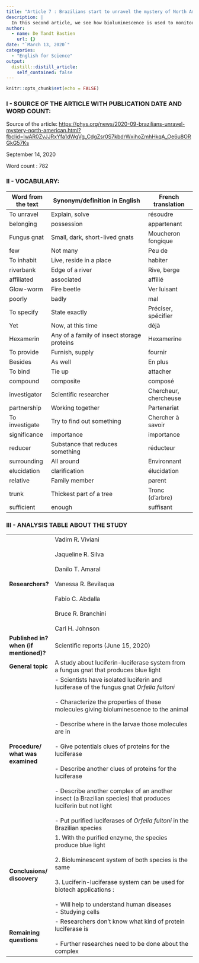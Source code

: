 ```yaml
---
title: "Article 7 : Brazilians start to unravel the mystery of North American insect bioluminescent systems"
description: |
  In this second article, we see how bioluminescence is used to monitor the activity of mitochondria.
author:
  - name: De Tandt Bastien
    url: {}
date: "`March 13, 2020`"
categories:
  - "English for Science"
output:
  distill::distill_article:
    self_contained: false
---
```


```r
knitr::opts_chunk$set(echo = FALSE)
```

### I - SOURCE OF THE ARTICLE WITH PUBLICATION DATE AND WORD COUNT:

Source of the article: [https://phys.org/news/2020-09-brazilians-unravel-mystery-north-american.html?fbclid=IwAR0ZvJJRxYfa1dWgVg_CdgZsr0S7kbdrWxihoZmhHkqA_Oe6u8ORGkG57Ks](https://www.sciencedaily.com/releases/2020/08/200812201330.htm?fbclid=IwAR2cxYqP-IAodpDLYH04DxwtMSB_FVjPX14euOdPEXqWGyQn3DJA7G-S3og)

September 14, 2020

Word count : 782

### II - VOCABULARY: 

| Word from the text | Synonym/definition in English              | French translation    |
| ------------------ | ------------------------------------------ | --------------------- |
| To unravel         | Explain, solve                             | résoudre              |
| belonging          | possession                                 | appartenant           |
| Fungus gnat        | Small, dark, short-lived gnats             | Moucheron fongique    |
| few                | Not many                                   | Peu de                |
| To inhabit         | Live, reside in a place                    | habiter               |
| riverbank          | Edge of a river                            | Rive, berge           |
| affiliated         | associated                                 | affilié               |
| Glow-worm          | Fire beetle                                | Ver luisant           |
| poorly             | badly                                      | mal                   |
| To specify         | State exactly                              | Préciser, spécifier   |
| Yet                | Now, at this time                          | déjà                  |
| Hexamerin          | Any of a family of insect storage proteins | Hexamerine            |
| To provide         | Furnish, supply                            | fournir               |
| Besides            | As well                                    | En plus               |
| To bind            | Tie up                                     | attacher              |
| compound           | composite                                  | composé               |
| investigator       | Scientific researcher                      | Chercheur, chercheuse |
| partnership        | Working together                           | Partenariat           |
| To investigate     | Try to find out something                  | Chercher à savoir     |
| significance       | importance                                 | importance            |
| reducer            | Substance that reduces something           | réducteur             |
| surrounding        | All around                                 | Environnant           |
| elucidation        | clarification                              | élucidation           |
| relative           | Family member                              | parent                |
| trunk              | Thickest part of a tree                    | Tronc (d’arbre)       |
| sufficient         | enough                                     | suffisant             |

### III - ANALYSIS TABLE ABOUT THE STUDY

|                                        	|                                                                                                                                                                                                                                                                                                                                                                                                                                                                                                                                                                                          	|
|----------------------------------------	|------------------------------------------------------------------------------------------------------------------------------------------------------------------------------------------------------------------------------------------------------------------------------------------------------------------------------------------------------------------------------------------------------------------------------------------------------------------------------------------------------------------------------------------------------------------------------------------	|
| **Researchers?**                       	| Vadim R. Viviani<br><br>Jaqueline R. Silva<br><br>Danilo T. Amaral<br><br>Vanessa R. Bevilaqua<br><br>Fabio C. Abdalla<br><br>Bruce R. Branchini<br><br>Carl H. Johnson                                                                                                                                                                                                                                                                                                                                                                                                                  	|
| **Published in? when (if mentioned)?** 	| Scientific reports (June 15, 2020)                                                                                                                                                                                                                                                                                                                                                                                                                                                                                                                                                       	|
| **General topic**                      	| A study about luciferin-luciferase system from a fungus gnat that produces blue light                                                                                                                                                                                                                                                                                                                                                                                                                                                                                                    	|
| **Procedure/ what was examined**       	| - Scientists have isolated luciferin and luciferase of the fungus gnat *Orfelia fultoni*<br><br>- Characterize the properties of these molecules giving bioluminescence to the animal<br><br>- Describe where in the larvae those molecules are in<br><br>- Give potentials clues of proteins for the luciferase<br><br>- Describe another clues of proteins for the luciferase<br><br>- Describe another complex of an another insect (a Brazilian species) that produces luciferin  but not light<br><br>- Put purified luciferases of *Orfelia fultoni* in the Brazilian species <br> 	|
| **Conclusions/ discovery**             	| 1. With the purified enzyme, the species produce blue light<br><br>2. Bioluminescent system of both species is the same<br><br>3. Luciferin-luciferase system can be used for biotech applications :<br><br>- Will help to understand human diseases<br>- Studying cells                                                                                                                                                                                                                                                                                                                 	|
| **Remaining questions**                	| - Researchers don't know what kind of protein luciferase is<br><br>- Further researches need to be done about the complex                                                                                                                                                                                                                                                                                                                                                                                                                                                                	|
